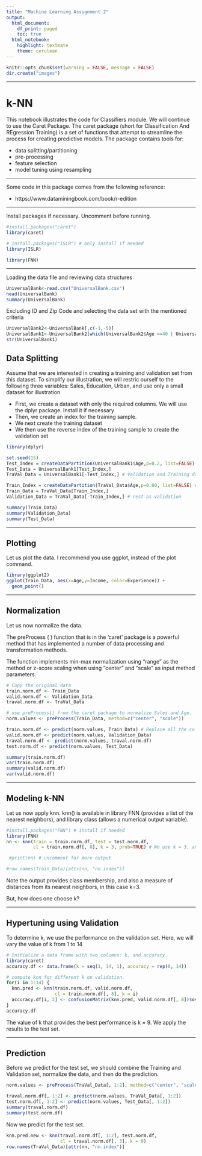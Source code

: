 ---
title: "Machine Learning Assignment 2"
output:
  html_document:
    df_print: paged
    toc: true
  html_notebook:
    highlight: textmate
    theme: cerulean
---

```{r setup, include=FALSE}
knitr::opts_chunk$set(warning = FALSE, message = FALSE)
dir.create("images")
```

***

# k-NN

This notebook illustrates the code for Classifiers module. We will continue to use the Caret Package. The caret package (short for Classification And REgression Training) is a set of functions that attempt to streamline the process for creating predictive models. The package contains tools for:

* data splitting/partitioning
* pre-processing
* feature selection
* model tuning using resampling 

***

Some code in this package comes from the following reference:

* https://www.dataminingbook.com/book/r-edition

***

Install packages if necessary. Uncomment before running.

```{r}
#install.packages("caret")
library(caret)

# install.packages("ISLR") # only install if needed
library(ISLR)

library(FNN)

```

***
Loading the data file and reviewing data structures

```{r}
UniversalBank<-read.csv("UniversalBank.csv")
head(UniversalBank)
summary(UniversalBank)
```

Excluding ID and Zip Code and selecting the data set with the mentioned criteria

```{r}
UniversalBank2<-UniversalBank[,c(-1,-5)]
UniversalBank1<-UniversalBank2[which(UniversalBank2$Age ==40 | UniversalBank2$Experience==10 | UniversalBank2$Income==84 | UniversalBank2$Family==2 | UniversalBank2$CCAvg==2 | UniversalBank2$Education==1 | UniversalBank2$Mortgage==0 | UniversalBank2$Securities.Account==0 | UniversalBank2$CD.Account==0 | UniversalBank2$Online==1 | UniversalBank2$CreditCard==1),]
str(UniversalBank1)
```


## Data Splitting

Assume that we are interested in creating a training and validation set from this dataset. To simplify our illustration, we will restric ourself to the following three variables: Sales, Education, Urban, and use only a small dataset for illustration

* First, we create a dataset with only the required columns. We will use the dplyr package. Install it if necessary
* Then, we create an index for the training sample.
* We next create the training dataset
* We then use the reverse index of the training sample to create the validation set


```{r}
library(dplyr)

set.seed(15)
Test_Index = createDataPartition(UniversalBank1$Age,p=0.2, list=FALSE) # 20% reserved for Test
Test_Data = UniversalBank1[Test_Index,]
TraVal_Data = UniversalBank1[-Test_Index,] # Validation and Training data is rest

Train_Index = createDataPartition(TraVal_Data$Age,p=0.60, list=FALSE) # 60% of remaining data as training
Train_Data = TraVal_Data[Train_Index,]
Validation_Data = TraVal_Data[-Train_Index,] # rest as validation

summary(Train_Data)
summary(Validation_Data)
summary(Test_Data)
```

***

## Plotting

Let us plot the data. I recommend you use ggplot, instead of the plot command. 

```{r}
library(ggplot2)
ggplot(Train_Data, aes(x=Age,y=Income, color=Experience)) +
  geom_point() 

```

***

## Normalization

Let us now normalize the data. 

The preProcess ( ) function that is in the ‘caret’ package is a powerful method that has implemented a number of data processing and transformation methods.

 The function implements min-max normalization using “range” as the method or z-score scaling when using “center” and “scale” as input method parameters.
```{r}
# Copy the original data
train.norm.df <- Train_Data
valid.norm.df <- Validation_Data
traval.norm.df <- TraVal_Data

# use preProcess() from the caret package to normalize Sales and Age.
norm.values <- preProcess(Train_Data, method=c("center", "scale"))

train.norm.df <- predict(norm.values, Train_Data) # Replace all the columns with normalized values
valid.norm.df <- predict(norm.values, Validation_Data)
traval.norm.df <- predict(norm.values, traval.norm.df)
test.norm.df <- predict(norm.values, Test_Data)

summary(train.norm.df)
var(train.norm.df)
summary(valid.norm.df)
var(valid.norm.df)
```

***

## Modeling k-NN

Let us now apply knn. knn() is available in library FNN (provides a list of the nearest neighbors), and library class (allows a numerical output variable).

```{r}
#install.packages("FNN") # install if needed
library(FNN)
nn <- knn(train = train.norm.df, test = test.norm.df, 
          cl = train.norm.df[, 8], k = 3, prob=TRUE) # We use k = 3, and Urban is the Y

 #print(nn) # uncomment for more output

#row.names(Train_Data)[attr(nn, "nn.index")]
```

Note the output provides class membership, and also a measure of distances from its nearest neighbors, in this case k=3.

But, how does one choose k?

***

## Hypertuning using Validation

To determine k, we use the performance on the validation set.
Here, we will vary the value of k from 1 to 14

```{r}
# initialize a data frame with two columns: k, and accuracy.
library(caret)
accuracy.df <- data.frame(k = seq(1, 14, 1), accuracy = rep(0, 14))

# compute knn for different k on validation.
for(i in 1:14) {
  knn.pred <- knn(train.norm.df, valid.norm.df, 
                  cl = train.norm.df[, 8], k = i)
  accuracy.df[i, 2] <- confusionMatrix(knn.pred, valid.norm.df[, 8])$overall[1] 
}
accuracy.df
```


The value of k that provides the best performance is k = 9. We apply the results to the test set.

***

## Prediction

Before we predict for the test set, we should combine the Training and Validation set, normalize the data, and then do the prediction. 
```{r}

norm.values <- preProcess(TraVal_Data[, 1:2], method=c("center", "scale")) # Use combined set to normalize

traval.norm.df[, 1:2] <- predict(norm.values, TraVal_Data[, 1:2])
test.norm.df[, 1:2] <- predict(norm.values, Test_Data[, 1:2])
summary(traval.norm.df)
summary(test.norm.df)
```

Now we predict for the test set.

```{r}
knn.pred.new <- knn(traval.norm.df[, 1:2], test.norm.df, 
                    cl = traval.norm.df[, 3], k = 9)
row.names(TraVal_Data)[attr(nn, "nn.index")]
```





